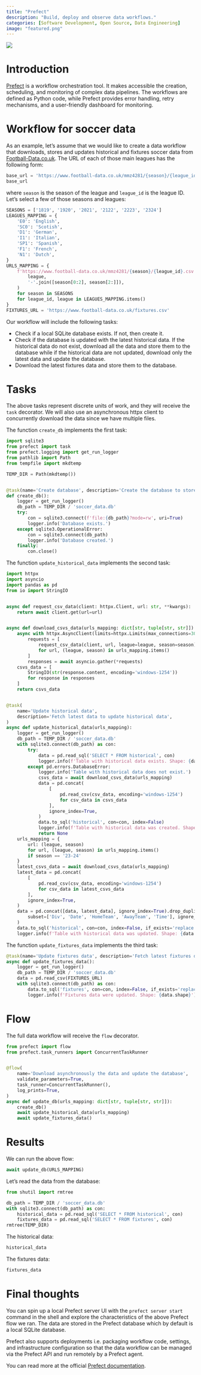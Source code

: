 ```yaml
---
title: "Prefect"
description: "Build, deploy and observe data workflows."
categories: [Software Development, Open Source, Data Engineering]
image: "featured.png"
---
```


![](featured.png)

# Introduction

[Prefect](https://docs.prefect.io) is a workflow orchestration tool. It makes accessible the creation, scheduling, and monitoring
of complex data pipelines. The workflows are defined as Python code, while Prefect provides error handling, retry mechanisms, and
a user-friendly dashboard for monitoring.

# Workflow for soccer data

As an example, let's assume that we would like to create a data workflow that downloads, stores and updates historical and
fixtures soccer data from [Football-Data.co.uk](https://www.football-data.co.uk). The URL of each of those main leagues has the
following form: 

```python
base_url = 'https://www.football-data.co.uk/mmz4281/{season}/{league_id}.csv'
base_url
```

where `season` is the season of the league and `league_id` is the league ID. Let's select a few of those seasons and leagues:

```python
SEASONS = ['1819', '1920', '2021', '2122', '2223', '2324']
LEAGUES_MAPPING = {
    'E0': 'English',
    'SC0': 'Scotish',
    'D1': 'German',
    'I1': 'Italian',
    'SP1': 'Spanish',
    'F1': 'French',
    'N1': 'Dutch',
}
URLS_MAPPING = {
    f'https://www.football-data.co.uk/mmz4281/{season}/{league_id}.csv': (
        league,
        '-'.join([season[0:2], season[2:]]),
    )
    for season in SEASONS
    for league_id, league in LEAGUES_MAPPING.items()
}
FIXTURES_URL = 'https://www.football-data.co.uk/fixtures.csv'
```

Our workflow will include the following tasks:

- Check if a local SQLite database exists. If not, then create it.
- Check if the database is updated with the latest historical data. If the historical data do not exist, download all the data and
store them to the database while if the historical data are not updated, download only the latest data and update the database.
- Download the latest fixtures data and store them to the database.

# Tasks

The above tasks represent discrete units of work, and they will receive the `task` decorator. We will also use an asynchronous
httpx client to concurrently download the data since we have multiple files.

The function `create_db` implements the first task:

```python
import sqlite3
from prefect import task
from prefect.logging import get_run_logger
from pathlib import Path
from tempfile import mkdtemp

TEMP_DIR = Path(mkdtemp())


@task(name='Create database', description='Create the database to store the data')
def create_db():
    logger = get_run_logger()
    db_path = TEMP_DIR / 'soccer_data.db'
    try:
        con = sqlite3.connect(f'file:{db_path}?mode=rw', uri=True)
        logger.info('Database exists.')
    except sqlite3.OperationalError:
        con = sqlite3.connect(db_path)
        logger.info('Database created.')
    finally:
        con.close()
```

The function `update_historical_data` implements the second task:

```python
import httpx
import asyncio
import pandas as pd
from io import StringIO


async def request_csv_data(client: httpx.Client, url: str, **kwargs):
    return await client.get(url=url)


async def download_csvs_data(urls_mapping: dict[str, tuple[str, str]]):
    async with httpx.AsyncClient(limits=httpx.Limits(max_connections=30)) as client:
        requests = [
            request_csv_data(client, url, league=league, season=season)
            for url, (league, season) in urls_mapping.items()
        ]
        responses = await asyncio.gather(*requests)
    csvs_data = [
        StringIO(str(response.content, encoding='windows-1254'))
        for response in responses
    ]
    return csvs_data


@task(
    name='Update historical data',
    description='Fetch latest data to update historical data',
)
async def update_historical_data(urls_mapping):
    logger = get_run_logger()
    db_path = TEMP_DIR / 'soccer_data.db'
    with sqlite3.connect(db_path) as con:
        try:
            data = pd.read_sql('SELECT * FROM historical', con)
            logger.info(f'Table with historical data exists. Shape: {data.shape}')
        except pd.errors.DatabaseError:
            logger.info('Table with historical data does not exist.')
            csvs_data = await download_csvs_data(urls_mapping)
            data = pd.concat(
                [
                    pd.read_csv(csv_data, encoding='windows-1254')
                    for csv_data in csvs_data
                ],
                ignore_index=True,
            )
            data.to_sql('historical', con=con, index=False)
            logger.info(f'Table with historical data was created. Shape: {data.shape}')
            return None
    urls_mapping = {
        url: (league, season)
        for url, (league, season) in urls_mapping.items()
        if season == '23-24'
    }
    latest_csvs_data = await download_csvs_data(urls_mapping)
    latest_data = pd.concat(
        [
            pd.read_csv(csv_data, encoding='windows-1254')
            for csv_data in latest_csvs_data
        ],
        ignore_index=True,
    )
    data = pd.concat([data, latest_data], ignore_index=True).drop_duplicates(
        subset=['Div', 'Date', 'HomeTeam', 'AwayTeam', 'Time'], ignore_index=True
    )
    data.to_sql('historical', con=con, index=False, if_exists='replace')
    logger.info(f'Table with historical data was updated. Shape: {data.shape}')
```

The function `update_fixtures_data` implements the third task:

```python
@task(name='Update fixtures data', description='Fetch latest fixtures data')
async def update_fixtures_data():
    logger = get_run_logger()
    db_path = TEMP_DIR / 'soccer_data.db'
    data = pd.read_csv(FIXTURES_URL)
    with sqlite3.connect(db_path) as con:
        data.to_sql('fixtures', con=con, index=False, if_exists='replace')
        logger.info(f'Fixtures data were updated. Shape: {data.shape}')
```

# Flow

The full data workflow will receive the `flow` decorator.

```python
from prefect import flow
from prefect.task_runners import ConcurrentTaskRunner


@flow(
    name='Download asynchronously the data and update the database',
    validate_parameters=True,
    task_runner=ConcurrentTaskRunner(),
    log_prints=True,
)
async def update_db(urls_mapping: dict[str, tuple[str, str]]):
    create_db()
    await update_historical_data(urls_mapping)
    await update_fixtures_data()
```


# Results

We can run the above flow:

```python
await update_db(URLS_MAPPING)
```

Let's read the data from the database:

```python
from shutil import rmtree

db_path = TEMP_DIR / 'soccer_data.db'
with sqlite3.connect(db_path) as con:
    historical_data = pd.read_sql('SELECT * FROM historical', con)
    fixtures_data = pd.read_sql('SELECT * FROM fixtures', con)
rmtree(TEMP_DIR)
```

The historical data:

```python
historical_data
```

The fixtures data:

```python
fixtures_data
```

# Final thoughts

You can spin up a local Prefect server UI with the `prefect server start` command in the shell and explore the characteristics of
the above Prefect flow we ran. The data are stored in the Prefect database which by default is a local SQLite database.

Prefect also supports deployments i.e. packaging workflow code, settings, and infrastructure configuration so that the data
workflow can be managed via the Prefect API and run remotely by a Prefect agent.

You can read more at the official [Prefect documentation](https://docs.prefect.io).
